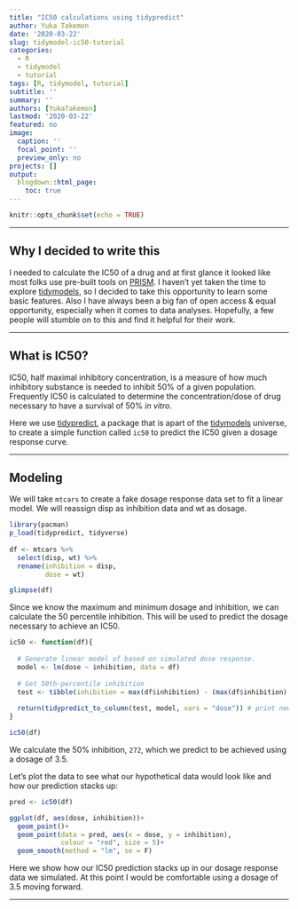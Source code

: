 ```yaml
---
title: "IC50 calculations using tidypredict"
author: Yuka Takemon
date: '2020-03-22'
slug: tidymodel-ic50-tutorial
categories:
  - R
  - tidymodel
  - tutorial
tags: [R, tidymodel, tutorial]
subtitle: ''
summary: ''
authors: [YukaTakemon]
lastmod: '2020-03-22'
featured: no
image:
  caption: ''
  focal_point: ''
  preview_only: no
projects: []
output:
  blogdown::html_page:
    toc: true
---
```


```r
knitr::opts_chunk$set(echo = TRUE)
```

***

## Why I decided to write this
I needed to calculate the IC50 of a drug and at first glance it looked like most folks use pre-built tools on [PRISM](https://www.graphpad.com/scientific-software/prism/). I haven't yet taken the time to explore [tidymodels](https://github.com/tidymodels), so I decided to take this opportunity to learn some basic features. Also I have always been a big fan of open access & equal opportunity, especially when it comes to data analyses. Hopefully, a few people will stumble on to this and find it helpful for their work.  

***

## What is IC50?

IC50, half maximal inhibitory concentration, is a measure of how much inhibitory substance is needed to inhibit 50% of a given population. Frequently IC50 is calculated to determine the concentration/dose of drug necessary to have a survival of 50% _in vitro_.

Here we use [tidypredict](https://github.com/tidymodels/tidypredict), a package that is apart of the [tidymodels](https://github.com/tidymodels) universe, to create a simple function called `ic50` to predict the IC50 given a dosage response curve. 

***

## Modeling 

We will take `mtcars` to create a fake dosage response data set to fit a linear model. We will reassign disp as inhibition data and wt as dosage. 
```r
library(pacman)
p_load(tidypredict, tidyverse)
  
df <- mtcars %>% 
  select(disp, wt) %>%
  rename(inhibition = disp,
         dose = wt)

glimpse(df)
```

Since we know the maximum and minimum dosage and inhibition, we can calculate the 50 percentile inhibition. This will be used to predict the dosage necessary to achieve an IC50. 
```r
ic50 <- function(df){
  
  # Generate linear model of based on simulated dose response.
  model <- lm(dose ~ inhibition, data = df)
  
  # Get 50th-percentile inhibition
  test <- tibble(inhibition = max(df$inhibition) - (max(df$inhibition) - min(df$inhibition))/2)
 
  return(tidypredict_to_column(test, model, vars = "dose")) # print new column "dose" and append prediction
}

ic50(df)
```

We calculate the 50% inhibition, `272`, which we predict to be achieved using a dosage of 3.5. 

Let's plot the data to see what our hypothetical data would look like and how our prediction stacks up:
```r
pred <- ic50(df)

ggplot(df, aes(dose, inhibition))+
  geom_point()+
  geom_point(data = pred, aes(x = dose, y = inhibition), 
             colour = "red", size = 5)+
  geom_smooth(method = "lm", se = F)
```

Here we show how our IC50 prediction stacks up in our dosage response data we simulated. At this point I would be comfortable using a dosage of 3.5 moving forward.

***

